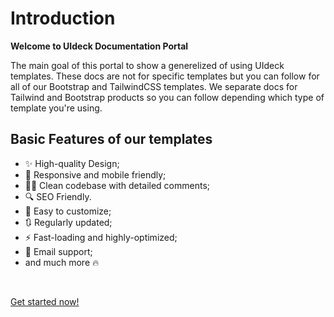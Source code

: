 # Introduction

**Welcome to UIdeck Documentation Portal**

The main goal of this portal to show a generelized of using UIdeck templates. These docs are not for specific templates but you can follow for all of our Bootstrap and TailwindCSS templates. We separate docs for Tailwind and Bootstrap products so you can follow depending which type of template you're using.

## Basic Features of our templates

- ✨ High-quality Design;
- 📱 Responsive and mobile friendly;
- 👨‍💻 Clean codebase with detailed comments;
- 🔍 SEO Friendly.
- 🎨 Easy to customize;
- 🔃 Regularly updated;
- ⚡ Fast-loading and highly-optimized;
- 📨 Email support;
- and much more 🔥

<br />

[Get started now!](/getting-started)
